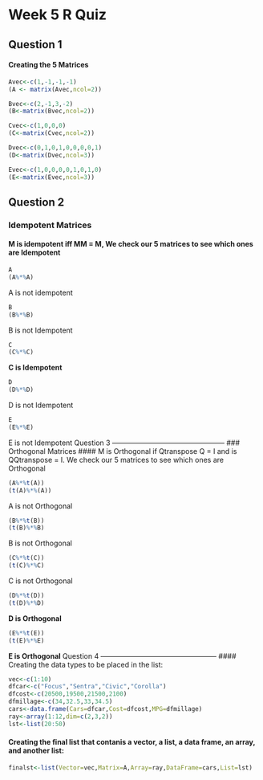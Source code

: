 Week 5 R Quiz
==============================================================
Question 1
-----------------------------------------
#### Creating the 5 Matrices
```r
Avec<-c(1,-1,-1,-1)
(A <- matrix(Avec,ncol=2))

Bvec<-c(2,-1,3,-2)
(B<-matrix(Bvec,ncol=2))

Cvec<-c(1,0,0,0)
(C<-matrix(Cvec,ncol=2))

Dvec<-c(0,1,0,1,0,0,0,0,1)
(D<-matrix(Dvec,ncol=3))

Evec<-c(1,0,0,0,0,1,0,1,0)
(E<-matrix(Evec,ncol=3))
```
Question 2
----------------------------------------
### Idempotent Matrices
#### M is idempotent iff MM = M, We check our 5 matrices to see which ones are Idempotent
```r
A
(A%*%A)
```
A is not idempotent
```r
B
(B%*%B) 
```
B is not Idempotent
```r
C
(C%*%C) 
```
**C is Idempotent**
```r
D
(D%*%D)
```
D is not Idempotent
```r
E
(E%*%E)
```
E is not Idempotent
Question 3
------------------------------------------------
### Orthogonal Matrices
#### M is Orthogonal if Qtranspose Q = I and is QQtranspose = I. We check our 5 matrices to see which ones are Orthogonal
```r
(A%*%t(A))
(t(A)%*%(A))
```
A is not Orthogonal
```r
(B%*%t(B))
(t(B)%*%B)
```
B is not Orthogonal
```r
(C%*%t(C))
(t(C)%*%C)
```
C is not Orthogonal
```r
(D%*%t(D))
(t(D)%*%D)
```
**D is Orthogonal**
```r
(E%*%t(E))
(t(E)%*%E)
```
**E is Orthogonal**
Question 4
--------------------------------------------------
#### Creating the data types to be placed in the list:
```r
vec<-c(1:10)
dfcar<-c("Focus","Sentra","Civic","Corolla")
dfcost<-c(20500,19500,21500,2100)
dfmillage<-c(34,32.5,33,34.5)
cars<-data.frame(Cars=dfcar,Cost=dfcost,MPG=dfmillage)
ray<-array(1:12,dim=c(2,3,2))
lst<-list(20:50)
```
#### Creating the final list that contanis a vector, a list, a data frame, an array, and another list:
```r
finalst<-list(Vector=vec,Matrix=A,Array=ray,DataFrame=cars,List=lst)
```

